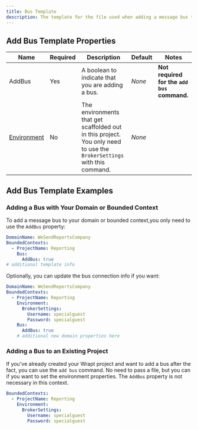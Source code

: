 ```yaml
---
title: Bus Template
description: The template for the file used when adding a message bus to a project using the `add bus`, `add bc`, or `new domain` commands.
---
```


## Add Bus Template Properties

| Name                             | Required | Description                                                                                                            | Default | Notes                                       |
| -------------------------------- | -------- | ---------------------------------------------------------------------------------------------------------------------- | ------- | ------------------------------------------- |
| AddBus                           | Yes      | A boolean to indicate that you are adding a bus.                                                                       | _None_  | **Not required for the `add bus` command.** |
| [Environment](/docs/environment) | No       | The environments that get scaffolded out in this project. You only need to use the `BrokerSettings` with this command. | _None_  |                                             |

## Add Bus Template Examples

### Adding a Bus with Your Domain or Bounded Context

To add a message bus to your domain or bounded context,you only need to use the `AddBus` property:

```yaml
DomainName: WeSendReportsCompany
BoundedContexts:
  - ProjectName: Reporting
    Bus:
      AddBus: true
# additional template info
```

Optionally, you can update the bus connection info if you want:

```yaml
DomainName: WeSendReportsCompany
BoundedContexts:
  - ProjectName: Reporting
    Environment:
      BrokerSettings:
        Username: specialguest
        Password: specialguest
    Bus:
      AddBus: true
    # additional new domain properties here
```

### Adding a Bus to an Existing Project

If you've already created your Wrapt project and want to add a bus after the fact, you can use the `add bus` command.
No need to pass a file, but you can if you want to set the environment properties. The `AddBus` property is not necessary
in this context.

```yaml
BoundedContexts:
  - ProjectName: Reporting
    Environment:
      BrokerSettings:
        Username: specialguest
        Password: specialguest
```

<!-- > At the moment, if you are connecting to anything outside of development, you may need to make some tweaks to include SSL and a port. For example, this CloudAMQP connection:

```csharp
cfg.Host("baboon.rmq.cloudamqp.com", 8983, "kalvak", h =>
{
    h.Username("kalvak:kalvak");
    h.Password("supersecretpassword");

    h.UseSsl(s =>
    {
        s.Protocol = SslProtocols.Tls12;
    });
});
``` -->
